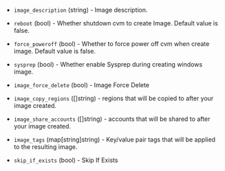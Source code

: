 <!-- Code generated from the comments of the TencentCloudImageConfig struct in builder/tencentcloud/cvm/image_config.go; DO NOT EDIT MANUALLY -->

- `image_description` (string) - Image description.

- `reboot` (bool) - Whether shutdown cvm to create Image. Default value is
  false.

- `force_poweroff` (bool) - Whether to force power off cvm when create image.
  Default value is false.

- `sysprep` (bool) - Whether enable Sysprep during creating windows image.

- `image_force_delete` (bool) - Image Force Delete

- `image_copy_regions` ([]string) - regions that will be copied to after
  your image created.

- `image_share_accounts` ([]string) - accounts that will be shared to
  after your image created.

- `image_tags` (map[string]string) - Key/value pair tags that will be applied to the resulting image.

- `skip_if_exists` (bool) - Skip If Exists

<!-- End of code generated from the comments of the TencentCloudImageConfig struct in builder/tencentcloud/cvm/image_config.go; -->
